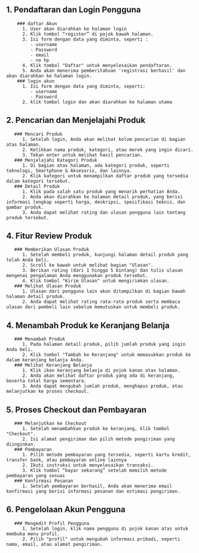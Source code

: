 
## 1. Pendaftaran dan Login Pengguna
        ### daftar Akun
          1. User akan diarahkan ke halaman login
          2. Klik tombol “register” di pojok bawah halaman.
          3. Isi form dengan data yang diminta, seperti :
             - username
             - Password
             - email
             - no hp
          4. Klik tombol "Daftar" untuk menyelesaikan pendaftaran.
          5. Anda akan menerima pemberitahuan 'registrasi berhasil' dan akan diarahkan ke halaman login.
        ### login akun 
          1. Isi form dengan data yang diminta, seperti:
             - username
             - Password
          2. klik tombol login dan akan diarahkan ke halaman utama

## 2. Pencarian dan Menjelajahi Produk
       ### Mencari Produk 
          1. Setelah login, Anda akan melihat kolom pencarian di bagian atas halaman.
          2. Ketikkan nama produk, kategori, atau merek yang ingin dicari.
          3. Tekan enter untuk melihat hasil pencarian.
       ### Menjelajahi Kategori Produk 
          1. Di bagian atas halaman, ada kategori produk, seperti teknologi, Smartphone & Aksesoris, dan lainnya.
          2. Klik kategori untuk menampilkan daftar produk yang tersedia dalam kategori tersebut.
       ### Detail Produk 
          1. Klik pada salah satu produk yang menarik perhatian Anda.
          2. Anda akan diarahkan ke halaman detail produk, yang berisi informasi lengkap seperti harga, deskripsi, spesifikasi teknis, dan gambar produk.
          3. Anda dapat melihat rating dan ulasan pengguna lain tentang produk tersebut.

## 4. Fitur Review Produk
       ### Memberikan Ulasan Produk 
          1. Setelah membeli produk, kunjungi halaman detail produk yang telah Anda beli.
          2. Scroll ke bawah untuk melihat bagian "Ulasan".
          3. Berikan rating (dari 1 hingga 5 bintang) dan tulis ulasan mengenai pengalaman Anda menggunakan produk tersebut.
          4. Klik tombol "Kirim Ulasan" untuk mengirimkan ulasan.
       ### Melihat Ulasan Produk 
          1. Ulasan dari pengguna lain akan ditampilkan di bagian bawah halaman detail produk.
          2. Anda dapat melihat rating rata-rata produk serta membaca ulasan dari pembeli lain sebelum memutuskan untuk membeli produk.

## 4. Menambah Produk ke Keranjang Belanja
       ### Menambah Produk 
          1. Pada halaman detail produk, pilih jumlah produk yang ingin Anda beli.
          2. Klik tombol "Tambah ke Keranjang" untuk memasukkan produk ke dalam keranjang belanja Anda.
       ### Melihat Keranjang Belanja 
          1. Klik ikon keranjang belanja di pojok kanan atas halaman.
          2. Anda akan melihat daftar produk yang ada di keranjang, beserta total harga sementara.
          3. Anda dapat mengubah jumlah produk, menghapus produk, atau melanjutkan ke proses checkout.

## 5. Proses Checkout dan Pembayaran
       ### Melanjutkan ke Checkout 
          1. Setelah menambahkan produk ke keranjang, klik tombol "Checkout".
          2. Isi alamat pengiriman dan pilih metode pengiriman yang diinginkan.
       ### Pembayaran 
          1. Pilih metode pembayaran yang tersedia, seperti kartu kredit, transfer bank, atau pembayaran online lainnya 
          2. Ikuti instruksi untuk menyelesaikan transaksi.
          3. Klik tombol “bayar sekarang” setelah memilih metode pembayaran yang sesuai
       ### Konfirmasi Pesanan 
          1. Setelah pembayaran berhasil, Anda akan menerima email konfirmasi yang berisi informasi pesanan dan estimasi pengiriman.

## 6. Pengelolaan Akun Pengguna
       ### Mengedit Profil Pengguna 
          1. Setelah login, klik nama pengguna di pojok kanan atas untuk membuka menu profil.
          2. Pilih "profil" untuk mengubah informasi pribadi, seperti nama, email, atau alamat pengiriman.
   
